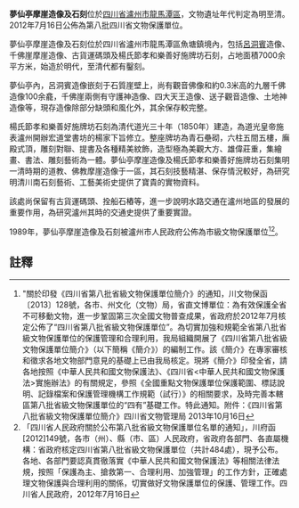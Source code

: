 {{msg:四川省文物保護單位
|名稱 = 夢仙亭摩崖造像及石刻
|編號 = 318
|圖片 = 
|級別 = S8
|分類 = 
|時代 = [[明代|明代]]至[[清代|清代]]
|地点 = [[四川省|四川省]][[瀘州市|瀘州市]][[龍馬潭區|龍馬潭區]]
|坐標 =
|登錄 = 2012年7月16日
}}
'''夢仙亭摩崖造像及石刻'''位於[[四川省|四川省]][[瀘州市|瀘州市]][[龍馬潭區|龍馬潭區]]，文物遺址年代判定為明至清。2012年7月16日公佈為第八批四川省文物保護單位。

夢仙亭摩崖造像及石刻位於四川省瀘州市龍馬潭區魚塘鎮境內，包括[[呂洞賓|呂洞賓]]造像、千佛崖摩崖造像、古貨運碼頭及楊氏節孝和樂善好施牌坊石刻，占地面積7000余平方米，始造於明代，至清代都有鑿刻。

夢仙亭內，呂洞賓造像嵌刻于石質崖壁上，尚有觀音佛像和約0.3米高的九層千佛造像100余龕，千佛崖兩側有守護神造像、四大天王造像、送子觀音造像、土地神造像等，現存造像除部分缺頭和風化外，其余保存較完整。

楊氏節孝和樂善好施牌坊石刻為清代道光三十年（1850年）建造，為道光皇帝施表瀘州開辦宏道堂書坊的楊家下旨修立。整座牌坊為青石壘砌，六柱五間五樓，廡殿式頂，雕刻對聯、提書及各種精美紋飾，造型極為美觀大方、雄偉莊重，集繪畫、書法、雕刻藝術為一體。夢仙亭摩崖造像及楊氏節孝和樂善好施牌坊石刻集明一清時期的道教、佛教摩崖造像于一區，其石刻技藝精湛、保存情況較好，為研究明清川南石刻藝術、工藝美術史提供了寶貴的實物資料。

該處尚保留有古貨運碼頭、拴船石樁等，進一步說明水路交通在瀘州地區的發展的重要作用，為研究瀘州其時的交通史提供了重要實證。

1989年，夢仙亭摩崖造像及石刻被瀘州市人民政府公佈為市級文物保護單位<ref>"關於印發《四川省第八批省級文物保護單位簡介》的通知，川文物保函〔2013〕128號，各市、州文化（文物）局，省直文博單位：為有效保護全省不可移動文物，進一步鞏固第三次全國文物普查成果，省政府於2012年7月核定公佈了“四川省第八批省級文物保護單位”。為切實加強和規範全省第八批省級文物保護單位的保護管理和合理利用，我局組織開展了《四川省第八批省級文物保護單位簡介》（以下簡稱《簡介》）的編制工作。該《簡介》在專家審核和徵求各地文物部門意見的基礎上已由我局核定。現將《簡介》印發全省，請各地按照《中華人民共和國文物保護法》、《四川省<中華人民共和國文物保護法>實施辦法》的有關規定，參照《全國重點文物保護單位保護範圍、標誌說明、記錄檔案和保護管理機構工作規範（試行）》的相關要求，及時完善本轄區第八批省級文物保護單位的“四有”基礎工作。特此通知。附件：《四川省第八批省級文物保護單位簡介》四川省文物管理局  2013年10月16日</ref><ref>「四川省人民政府關於公布第八批省級文物保護單位名單的通知」，川府函[2012]149號，各市（州）、縣（市、區）人民政府，省政府各部門、各直屬機構：省政府核定四川省第八批省級文物保護單位（共計484處），現予公布。各地、各部門要認真貫徹落實《中華人民共和國文物保護法》等相關法律法規，按照「保護為主、搶救第一、合理利用、加強管理」的工作方針，正確處理文物保護與合理利用的關係，切實做好文物保護單位的保護、管理工作。四川省人民政府，2012年7月16日</ref>。
==註釋==
{{reflist}}